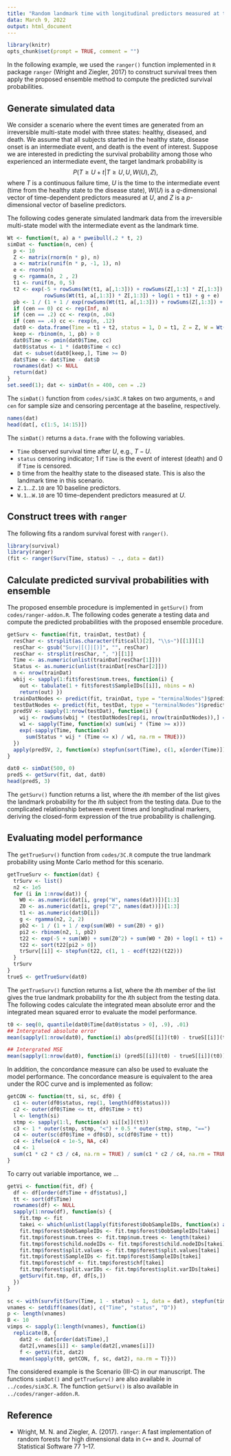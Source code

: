 ```yaml
---
title: "Random landmark time with longitudinal predictors measured at the intermediate event."
data: March 9, 2022
output: html_document
---
```


```r
library(knitr)
opts_chunk$set(prompt = TRUE, comment = "")
```

In the following example, we used the `ranger()` function implemented in `R` package `ranger` (Wright and Ziegler, 2017) to construct survival trees then apply the proposed ensemble method to compute the predicted survival probabilities.

## Generate simulated data

We consider a scenario where the event times are generated from an irreversible multi-state model with three states: healthy, diseased, and death. 
We assume that all subjects started in the healthy state, disease onset is an intermediate event, and death is
the event of interest. 
Suppose we are interested in predicting the survival probability among those who experienced an intermediate event, 
the target landmark probability is $$P(T\ge U + t|T\ge U, U, W(U), Z),$$
where $T$ is a continuous failure time, $U$ is the time to the intermediate event (time from the healthy state to the disease state), $W(U)$ is a $q$-dimensional vector of time-dependent predictors measured at $U$, and $Z$ is a $p$-dimensional vector of baseline predictors.

The following codes generate simulated landmark data from the irreversible multi-state model with the intermediate event as the landmark time.
```R
Wt <- function(t, a) a * pweibull(.2 * t, 2)
simDat <- function(n, cen) {
  p <- 10
  Z <- matrix(rnorm(n * p), n)
  a <- matrix(runif(n * p, -1, 1), n)
  e <- rnorm(n)
  g <- rgamma(n, 2 , 2)
  t1 <- runif(n, 0, 5)
  t2 <- exp(-5 + rowSums(Wt(t1, a[,1:3])) + rowSums(Z[,1:3] * Z[,1:3]) +
            rowSums(Wt(t1, a[,1:3]) * Z[,1:3]) + log(1 + t1) + g + e)
  pb <- 1 / (1 + 1 / exp(rowSums(Wt(t1, a[,1:3])) + rowSums(Z[,1:3]) + g))
  if (cen == 0) cc <- rep(Inf, n)
  if (cen == .2) cc <- rexp(n, .04)
  if (cen == .4) cc <- rexp(n, .12)  
  dat0 <- data.frame(Time = t1 + t2, status = 1, D = t1, Z = Z, W = Wt(t1, a))
  keep <- rbinom(n, 1, pb) > 0
  dat0$Time <- pmin(dat0$Time, cc)
  dat0$status <- 1 * (dat0$Time < cc)
  dat <- subset(dat0[keep,], Time >= D)
  dat$Time <- dat$Time - dat$D
  rownames(dat) <- NULL
  return(dat)
}
set.seed(1); dat <- simDat(n = 400, cen = .2)
```

The `simDat()` function from `codes/sim3C.R` takes on two arguments, `n` and `cen` for sample size and censoring percentage at the baseline, respectively.

```R
names(dat)
head(dat[, c(1:5, 14:15)]) 
```

The `simDat()` returns a `data.frame` with the following variables. 

  - `Time` observed survival time after $U$, e.g., $T-U$.
  - `status` censoring indicator; 1 if `Time` is the event of interest (death) and 0 if `Time` is censored.
  - `D` time from the healthy state to the diseased state. This is also the landmark time in this scenario. 
  - `Z.1`...`Z.10` are 10 baseline predictors.
  - `W.1`...`W.10` are 10 time-dependent predictors measured at $U$.

## Construct trees with `ranger`

The following fits a random survival forest with `ranger()`.
```R
library(survival)
library(ranger)
(fit <- ranger(Surv(Time, status) ~ ., data = dat))
```

## Calculate predicted survival probabilities with ensemble

The proposed ensemble procedure is implemented in `getSurv()` from `codes/ranger-addon.R`.
The following codes generate a testing data and compute the predicted probabilities with the proposed ensemble procedure.

```R
getSurv <- function(fit, trainDat, testDat) {
  resChar <- strsplit(as.character(fit$call)[2], "\\s~")[[1]][1] 
  resChar <- gsub("Surv|[(]|[)]", "", resChar)
  resChar <- strsplit(resChar, ", ")[[1]]
  Time <- as.numeric(unlist(trainDat[resChar[1]]))
  Status <- as.numeric(unlist(trainDat[resChar[2]]))
  n <- nrow(trainDat)
  wbij <- sapply(1:fit$forest$num.trees, function(i) {
    out <- tabulate(1 + fit$forest$SampleIDs[[i]], nbins = n)
    return(out) })
  trainDatNodes <- predict(fit, trainDat, type = "terminalNodes")$predictions
  testDatNodes <- predict(fit, testDat, type = "terminalNodes")$predictions
  predSV <- sapply(1:nrow(testDat), function(i) {
    wij <- rowSums(wbij * (testDatNodes[rep(i, nrow(trainDatNodes)),] == trainDatNodes))
    w1 <- sapply(Time, function(x) sum(wij * (Time >= x)))
    exp(-sapply(Time, function(x)
      sum(Status * wij * (Time <= x) / w1, na.rm = TRUE)))
  })
  apply(predSV, 2, function(x) stepfun(sort(Time), c(1, x[order(Time)])))
}
```

```R
dat0 <- simDat(500, 0)
predS <- getSurv(fit, dat, dat0)
head(predS, 3)
```

The `getSurv()` function returns a list, where the $i$th member of the list gives the landmark probability for 
the $i$th subject from the testing data. 
Due to the complicated relationship between event times and longitudinal markers, deriving the closed-form expression of
the true probability is challenging. 

## Evaluating model performance

The `getTrueSurv()` function from `codes/3C.R` compute the true landmark probability using 
Monte Carlo method for this scenario.

```R
getTrueSurv <- function(dat) {
  trSurv <- list()
  n2 <- 1e5
  for (i in 1:nrow(dat)) {
    W0 <- as.numeric(dat[i, grep("W", names(dat))])[1:3]
    Z0 <- as.numeric(dat[i, grep("Z", names(dat))])[1:3]    
    t1 <- as.numeric(dat$D[i])
    g <- rgamma(n2, 2, 2)
    pb2 <- 1 / (1 + 1 / exp(sum(W0) + sum(Z0) + g))
    pi2 <- rbinom(n2, 1, pb2)
    t22 <- exp(-5 + sum(W0) + sum(Z0^2) + sum(W0 * Z0) + log(1 + t1) + g + rnorm(n2))
    t22 <- sort(t22[pi2 > 0])
    trSurv[[i]] <- stepfun(t22, c(1, 1 - ecdf(t22)(t22)))
  }
  trSurv
}
trueS <- getTrueSurv(dat0)
```

The `getTrueSurv()` function returns a list, where the $i$th member of the list gives the true landmark probability for 
the $i$th subject from the testing data. 
The following codes calculate the integrated mean absolute error and the integrated mean squared error
to evaluate the model performance. 

```R
t0 <- seq(0, quantile(dat0$Time[dat0$status > 0], .9), .01)
## Intergrated absolute error
mean(sapply(1:nrow(dat0), function(i) abs(predS[[i]](t0) - trueS[[i]](t0))))
```

```R
## Intergrated MSE
mean(sapply(1:nrow(dat0), function(i) (predS[[i]](t0) - trueS[[i]](t0))^2))
```

In addition, the concordance measure can also be used to evaluate the model performance. 
The concordance measure is equivalent to the area under the ROC curve and is implemented as follow: 
```R
getCON <- function(tt, si, sc, df0) {
  c1 <- outer(df0$status, rep(1, length(df0$status)))
  c2 <- outer(df0$Time <= tt, df0$Time > tt)
  l <- length(si)
  stmp <- sapply(1:l, function(x) si[[x]](tt))
  c3 <- 1 * outer(stmp, stmp, "<") + 0.5 * outer(stmp, stmp, "==")
  c4 <- outer(sc(df0$Time + df0$D), sc(df0$Time + tt))
  c4 <- ifelse(c4 < 1e-5, NA, c4)
  c4 <- 1
  sum(c1 * c2 * c3 / c4, na.rm = TRUE) / sum(c1 * c2 / c4, na.rm = TRUE)
}
```

To carry out variable importance, we ...
```R
getVi <- function(fit, df) {
  df <- df[order(df$Time + df$status),]
  tt <- sort(df$Time)
  rownames(df) <- NULL
  sapply(1:nrow(df), function(s) {
    fit.tmp <- fit
    takei <- which(unlist(lapply(fit$forest$OobSampleIDs, function(x) any(x %in% (s - 1)))))
    fit.tmp$forest$OobSampleIDs <- fit.tmp$forest$OobSampleIDs[takei]
    fit.tmp$forest$num.trees <- fit.tmp$num.trees <- length(takei)
    fit.tmp$forest$child.nodeIDs <- fit.tmp$forest$child.nodeIDs[takei]
    fit.tmp$forest$split.values <- fit.tmp$forest$split.values[takei]
    fit.tmp$forest$SampleIDs <- fit.tmp$forest$SampleIDs[takei]
    fit.tmp$forest$chf <- fit.tmp$forest$chf[takei]
    fit.tmp$forest$split.varIDs <- fit.tmp$forest$split.varIDs[takei]
    getSurv(fit.tmp, df, df[s,])
  })
}
```

```R
sc <- with(survfit(Surv(Time, 1 - status) ~ 1, data = dat), stepfun(time, c(1, surv)))
vnames <- setdiff(names(dat), c("Time", "status", "D"))
p <- length(vnames)
B <- 10
vimps <- sapply(1:length(vnames), function(i) 
  replicate(B, {
    dat2 <- dat[order(dat$Time),]
    dat2[,vnames[i]] <- sample(dat2[,vnames[i]])
    f <- getVi(fit, dat2)
    mean(sapply(t0, getCON, f, sc, dat2), na.rm = T)}))
```


The considered example is the Scenario (III-C) in our manuscript. 
The functions `simDat()` and `getTrueSurv()` are also available in `../codes/sim3C.R`.
The function `getSurv()` is also available in `../codes/ranger-addon.R`.


## Reference 

- Wright, M. N. and Ziegler, A. (2017). `ranger`: A fast implementation of random forests for high dimensional
data in `C++` and `R`. Journal of Statistical Software 77 1–17.